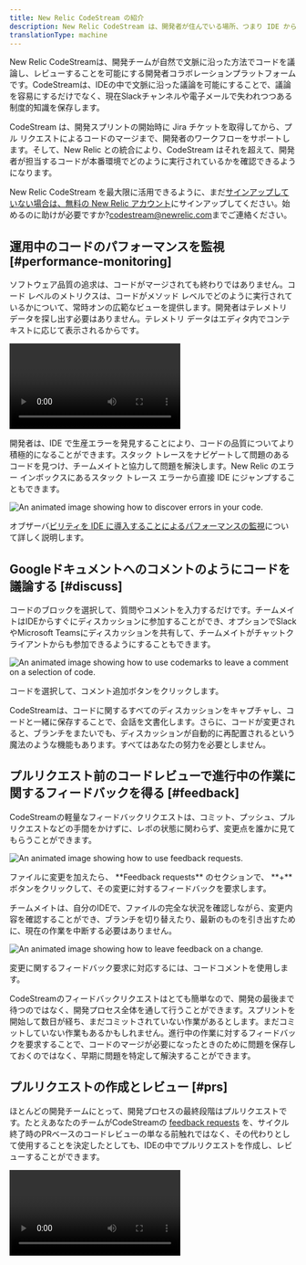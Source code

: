 ```yaml
---
title: New Relic CodeStream の紹介
description: New Relic CodeStream は、開発者が住んでいる場所、つまり IDE からプロダクション テレメトリとコラボレーション ツールにアクセスできるようにします。
translationType: machine
---
```








New Relic CodeStreamは、開発チームが自然で文脈に沿った方法でコードを議論し、レビューすることを可能にする開発者コラボレーションプラットフォームです。CodeStreamは、IDEの中で文脈に沿った議論を可能にすることで、議論を容易にするだけでなく、現在Slackチャンネルや電子メールで失われつつある制度的知識を保存します。

CodeStream は、開発スプリントの開始時に Jira チケットを取得してから、プル リクエストによるコードのマージまで、開発者のワークフローをサポートします。そして、New Relic との統合により、CodeStream はそれを超えて、開発者が担当するコードが本番環境でどのように実行されているかを確認できるようになります。

New Relic CodeStream を最大限に活用できるように、まだ[サインアップしていない場合は、無料の New Relic アカウント](https://newrelic.com/signup)にサインアップしてください。始めるのに助けが必要ですか?[codestream@newrelic.com](mailto:codestream@newrelic.com)までご連絡ください。

## 運用中のコードのパフォーマンスを監視 [#performance-monitoring]

ソフトウェア品質の追求は、コードがマージされても終わりではありません。コード レベルのメトリクスは、コードがメソッド レベルでどのように実行されているかについて、常時オンの広範なビューを提供します。開発者はテレメトリ データを探し出す必要はありません。テレメトリ データはエディタ内でコンテキストに応じて表示されるからです。

<Video
  type="wistia"
  id="kxnhzk7gmr"
/>

開発者は、IDE で生産エラーを発見することにより、コードの品質についてより積極的になることができます。スタック トレースをナビゲートして問題のあるコードを見つけ、チームメイトと協力して問題を解決します。New Relic のエラー インボックスにあるスタック トレース エラーから直接 IDE にジャンプすることもできます。

<img
  title="Discovering errors in your IDE."
  alt="An animated image showing how to discover errors in your code."
  src={codestreamErrorCommentAnimation}
/>

オブザーバ[ビリティを IDE に導入することによるパフォーマンスの監視](/docs/codestream/how-use-codestream/performance-monitoring)について詳しく説明します。

## Googleドキュメントへのコメントのようにコードを議論する [#discuss]

コードのブロックを選択して、質問やコメントを入力するだけです。チームメイトはIDEからすぐにディスカッションに参加することができ、オプションでSlackやMicrosoft Teamsにディスカッションを共有して、チームメイトがチャットクライアントからも参加できるようにすることもできます。

<img
  title="How to use codemarks to leave a comment on a selection of code."
  alt="An animated image showing how to use codemarks to leave a comment on a selection of code."
  src={codestreamDiscussCodeAnimation}
/>

<figcaption>
  コードを選択して、コメント追加ボタンをクリックします。
</figcaption>

CodeStreamは、コードに関するすべてのディスカッションをキャプチャし、コードと一緒に保存することで、会話を文書化します。さらに、コードが変更されると、ブランチをまたいでも、ディスカッションが自動的に再配置されるという魔法のような機能もあります。すべてはあなたの努力を必要としません。

## プルリクエスト前のコードレビューで進行中の作業に関するフィードバックを得る [#feedback]

CodeStreamの軽量なフィードバックリクエストは、コミット、プッシュ、プルリクエストなどの手間をかけずに、レポの状態に関わらず、変更点を誰かに見てもらうことができます。

<img
  title="How to use feedback requests."
  alt="An animated image showing how to use feedback requests."
  src={codestreamFeedbackRequestAnimation}
/>

<figcaption>
  ファイルに変更を加えたら、 **Feedback requests** のセクションで、 **+** ボタンをクリックして、その変更に対するフィードバックを要求します。
</figcaption>

チームメイトは、自分のIDEで、ファイルの完全な状況を確認しながら、変更内容を確認することができ、ブランチを切り替えたり、最新のものを引き出すために、現在の作業を中断する必要はありません。

<img
  title="How to leave feedback."
  alt="An animated image showing how to leave feedback on a change."
  src={codestreamChangeFeedbackRequestAnimation}
/>

<figcaption>
  変更に関するフィードバック要求に対応するには、コードコメントを使用します。
</figcaption>

CodeStreamのフィードバックリクエストはとても簡単なので、開発の最後まで待つのではなく、開発プロセス全体を通して行うことができます。スプリントを開始して数日が経ち、まだコミットされていない作業があるとします。まだコミットしていない作業もあるかもしれません。進行中の作業に対するフィードバックを要求することで、コードのマージが必要になったときのために問題を保存しておくのではなく、早期に問題を特定して解決することができます。

## プルリクエストの作成とレビュー [#prs]

ほとんどの開発チームにとって、開発プロセスの最終段階はプルリクエストです。たとえあなたのチームがCodeStreamの [feedback requests](/docs/codestream/how-use-codestream/request-feedback) を、サイクル終了時のPRベースのコードレビューの単なる前触れではなく、その代わりとして使用することを決定したとしても、IDEの中でプルリクエストを作成し、レビューすることができます。

<Video
  type="wistia"
  id="pn2dtmjtck"
/>